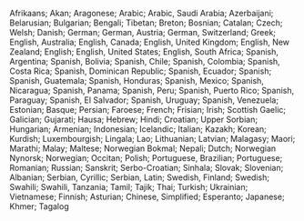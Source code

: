 Afrikaans; Akan; Aragonese; Arabic; Arabic, Saudi Arabia; Azerbaijani; Belarusian; Bulgarian; Bengali; Tibetan; Breton; Bosnian; Catalan; Czech; Welsh; Danish; German; German, Austria; German, Switzerland; Greek; English, Australia; English, Canada; English, United Kingdom; English, New Zealand; English; English, United States; English, South Africa; Spanish, Argentina; Spanish, Bolivia; Spanish, Chile; Spanish, Colombia; Spanish, Costa Rica; Spanish, Dominican Republic; Spanish, Ecuador; Spanish; Spanish, Guatemala; Spanish, Honduras; Spanish, Mexico; Spanish, Nicaragua; Spanish, Panama; Spanish, Peru; Spanish, Puerto Rico; Spanish, Paraguay; Spanish, El Salvador; Spanish, Uruguay; Spanish, Venezuela; Estonian; Basque; Persian; Faroese; French; Frisian; Irish; Scottish Gaelic; Galician; Gujarati; Hausa; Hebrew; Hindi; Croatian; Upper Sorbian; Hungarian; Armenian; Indonesian; Icelandic; Italian; Kazakh; Korean; Kurdish; Luxembourgish; Lingala; Lao; Lithuanian; Latvian; Malagasy; Maori; Marathi; Malay; Maltese; Norwegian Bokmal; Nepali; Dutch; Norwegian Nynorsk; Norwegian; Occitan; Polish; Portuguese, Brazilian; Portuguese; Romanian; Russian; Sanskrit; Serbo-Croatian; Sinhala; Slovak; Slovenian; Albanian; Serbian, Cyrillic; Serbian, Latin; Swedish, Finland; Swedish; Swahili; Swahili, Tanzania; Tamil; Tajik; Thai; Turkish; Ukrainian; Vietnamese; Finnish; Asturian; Chinese, Simplified; Esperanto; Japanese; Khmer; Tagalog